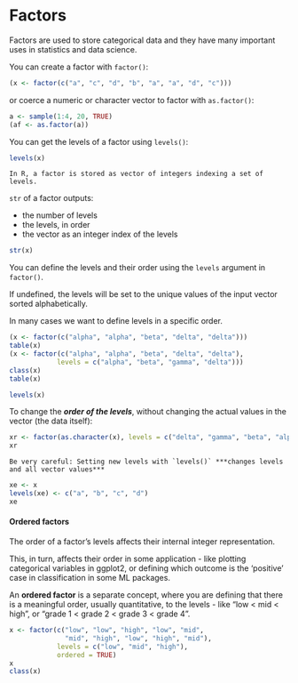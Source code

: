 # Factors

Factors are used to store categorical data and they have many important uses in statistics and data science.

You can create a factor with `factor()`:

```r
(x <- factor(c("a", "c", "d", "b", "a", "a", "d", "c")))
```

or coerce a numeric or character vector to factor with `as.factor()`:

```r
a <- sample(1:4, 20, TRUE)
(af <- as.factor(a))
```

You can get the levels of a factor using `levels()`:

```r
levels(x)
```

```block
In R, a factor is stored as vector of integers indexing a set of levels.
```

`str` of a factor outputs:

* the number of levels
* the levels, in order
* the vector as an integer index of the levels

```r
str(x)
```

You can define the levels and their order using the `levels` argument in `factor()`.

If undefined, the levels will be set to the unique values of the input vector sorted alphabetically.

In many cases we want to define levels in a specific order.

```r
(x <- factor(c("alpha", "alpha", "beta", "delta", "delta")))
table(x)
(x <- factor(c("alpha", "alpha", "beta", "delta", "delta"),
            levels = c("alpha", "beta", "gamma", "delta")))
class(x)
table(x)
```

```r
levels(x)
```

To change the ***order of the levels***, without changing the actual values in the vector (the data itself):

```r
xr <- factor(as.character(x), levels = c("delta", "gamma", "beta", "alpha"))
xr
```

```block
Be very careful: Setting new levels with `levels()` ***changes levels and all vector values***
```

```r
xe <- x
levels(xe) <- c("a", "b", "c", "d")
xe
```

#### Ordered factors

The order of a factor's levels affects their internal integer representation.

This, in turn, affects their order in some application - like plotting categorical variables in ggplot2, or defining which outcome is the 'positive' case in classification in some ML packages.  

An **ordered factor** is a separate concept, where you are defining that there is a meaningful order, usually quantitative, to the levels - like "low < mid < high", or "grade 1 < grade 2 < grade 3 < grade 4".

```r
x <- factor(c("low", "low", "high", "low", "mid", 
              "mid", "high", "low", "high", "mid"),
            levels = c("low", "mid", "high"),
            ordered = TRUE)
x
class(x)
```
